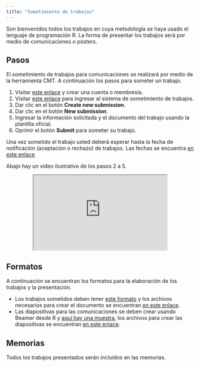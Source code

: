 ```yaml
---
title: "Sometimiento de trabajos"
---
```


Son bienvenidos todos los trabajos en cuya metodología se haya usado el lenguaje de programación R. La forma de presentar los trabajos será por medio de comunicaciones o pósters.

## Pasos
El sometimiento de trabajos para comunicaciones se realizará por medio de la herramienta CMT. A continuación los pasos para someter un trabajo.

1. Visitar [este enlace](https://cmt3.research.microsoft.com/User/Login){target="_blank"} y crear una cuenta o membresía.
1. Visitar [este enlace](https://cmt3.research.microsoft.com/RDay2023){target="_blank"} para ingresar al sistema de sometimiento de trabajos.
1. Dar clic en el botón __Create new submission__.
1. Dar clic en el botón __New submission__.
1. Ingresar la información solicitada y el documento del trabajo usando la plantilla oficial.
1. Oprimir el botón __Submit__ para someter su trabajo.

Una vez sometido el trabajo usted deberá esperar hasta la fecha de notificación (aceptación o rechazo) de trabajos. Las fechas se encuentra [en este enlace](fechas.html).

Abajo hay un video ilustrativo de los pasos 2 a 5.

<center>
<iframe src="https://drive.google.com/file/d/1BsaFUZQw1ZZlLnB_pw2MrqffZNwiN9_x/preview" width="358" height="201" allow="autoplay"></iframe>
</center>

## Formatos
A continuación se encuentran los formatos para la elaboración de los trabajos y la presentación.

- Los trabajos sometidos deben tener [este formato](https://rday-colombia.github.io/2023/documentos/Plantilla_trabajos_R_Day/Plantilla_trabajos_R_Day.pdf) y los archivos necesarios para crear el documento se encuentran [en este enlace](https://rday-colombia.github.io/2023/documentos/Plantilla_trabajos_R_Day.zip).
- Las diapositivas para las comunicaciones se deben crear usando Beamer desde R y [aquí hay una muestra](https://rday-colombia.github.io/2023/documentos/Plantilla_presentacion_R_Day/Plantilla_presentacion_R_Day.pdf), los archivos para crear las diapositivas se encuentran [en este enlace](https://rday-colombia.github.io/2023/documentos/Plantilla_presentacion_R_Day.zip). 

## Memorias
Todos los trabajos presentados serán incluídos en las memorias.


 